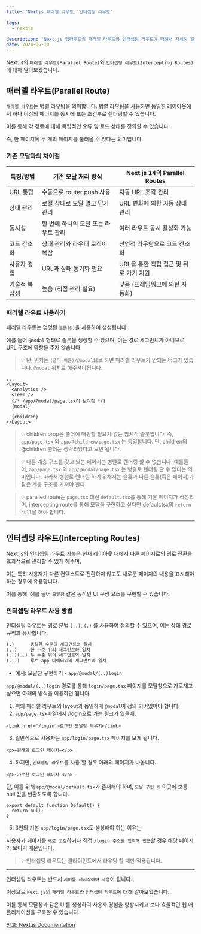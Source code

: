 ```yaml
---
title: "Nextjs 패러렐 라우트, 인터셉팅 라우트"

tags:
  - nextjs

description: "Next.js 앱라우트의 패러렐 라우트와 인터셉팅 라우트에 대해서 자세히 알아보겠습니다."
date: 2024-05-10
---
```


Next.js의 `패러렐 라우트(Parallel Route)`와 `인터셉팅 라우트(Intercepting Routes)`에 대해 알아보겠습니다.

## 패러렐 라우트(Parallel Route)

`패러렐 라우트`는 병렬 라우팅을 의미합니다. 병렬 라우팅을 사용하면 동일한 레이아웃에서 하나 이상의 페이지를 동시에 또는 조건부로 렌더링할 수 있습니다.

이를 통해 각 경로에 대해 독립적인 오류 및 로드 상태를 정의할 수 있습니다.

즉, 한 페이지에 두 개의 페이지를 불러올 수 있다는 의미입니다.

### 기존 모달과의 차이점

| 특징/방법     | 기존 모달 처리 방식                  | Next.js 14의 Parallel Routes           |
| ------------- | ------------------------------------ | -------------------------------------- |
| URL 통합      | 수동으로 router.push 사용            | 자동 URL 조각 관리                     |
| 상태 관리     | 로컬 상태로 모달 열고 닫기 관리      | URL 변화에 의한 자동 상태 관리         |
| 동시성        | 한 번에 하나의 모달 또는 라우트 관리 | 여러 라우트 동시 활성화 가능           |
| 코드 간소화   | 상태 관리와 라우터 로직이 복잡       | 선언적 라우팅으로 코드 간소화          |
| 사용자 경험   | URL과 상태 동기화 필요               | URL을 통한 직접 접근 및 뒤로 가기 지원 |
| 기술적 복잡성 | 높음 (직접 관리 필요)                | 낮음 (프레임워크에 의한 자동화)        |

### 패러렐 라우트 사용하기

패러렐 라우트는 명명된 `슬롯(@)`을 사용하여 생성됩니다.

예를 들어 `@modal` 형태로 슬롯을 생성할 수 있으며, 이는 경로 세그먼트가 아니므로 URL 구조에 영향을 주지 않습니다.

> 💡 단, 위치는 `(폴더 이름)/@modal`으로 하면 패러렐 라우트가 안되는 버그가 있습니다. `@modal` 위치로 해주셔야됩니다.

```jsx:app/layout.tsx
...
<Layout>
  <Analytics />
  <Team />
  {/* /app/@modal/page.tsx이 보여짐 */}
  {modal}

  {children}
</Layout>
```

> 💡 children prop은 폴더에 매핑할 필요가 없는 암시적 슬롯입니다.
> 즉, `app/page.tsx` 와 `app/@children/page.tsx` 는 동일합니다.
> 단, children의 \@children 폴더는 생략되었다고 보면 됩니다.

> 💡 다른 계층 구조를 갖고 있는 페이지는 병렬로 렌더링 할 수 없습니다.
> 예를들어, `app/page.tsx` 와 `app/@modal/page.tsx` 는 병렬로 렌더링 할 수 없다는 의미입니다.
> 따라서 병렬로 렌더링 하기 위해서는 슬롯과 다른 슬롯(혹은 페이지)가 같은 계층 구조를 가져야 한다.

> 💡 paralled route는 `page.tsx` 대신 `default.tsx`를 통해 기본 페이지가 작성되며, intercepting route를 통해
> 모달을 구현하고 싶다면 default.tsx의 `return null`을 해야 합니다.

---

## 인터셉팅 라우트(Intercepting Routes)

Next.js의 인터셉팅 라우트 기능은 현재 레이아웃 내에서 다른 페이지로의 경로 전환을 효과적으로 관리할 수 있게 해주며,

이는 특히 사용자가 다른 컨텍스트로 전환하지 않고도 새로운 페이지의 내용을 표시해야 하는 경우에 유용합니다.

이를 통해, 예를 들어 `모달창` 같은 동적인 UI 구성 요소를 구현할 수 있습니다.

### 인터셉팅 라우트 사용 방법

인터셉팅 라우트는 경로 문법 `(..)`, `(.)` 를 사용하여 정의할 수 있으며, 이는 상대 경로 규칙과 유사합니다.

```txt
(.)      동일한 수준의 세그먼트와 일치
(..)     한 수준 위의 세그먼트와 일치
(..)(..) 두 수준 위의 세그먼트와 일치
(...)    루트 app 디렉터리의 세그먼트와 일치
```

- 예시: 모달창 구현하기 - `app/@modal/(..)login`

`app/@modal/(..)login` 경로를 통해 `login/page.tsx` 페이지를 모달창으로 가로채고 싶으면 아래의 방식을 이용하면 됩니다.

1. 위의 패러랠 라우트의 layout과 동일하게 `@modal`이 정의 되어있어야 합니다.
2. `app/page.tsx`파일에서 /login으로 가는 링크가 있을때,

```javascript:app/page.tsx
<Link href='/login'>로그인 모달창 띄우기</Link>
```

3. 일반적으로 사용자는 `app/login/page.tsx` 페이지를 보게 됩니다.

```javascript:app/login/page.tsx
<p>~원래의 로그인 페이지~</p>
```

4. 하지만, `인터셉팅 라우트`를 사용 할 경우 아래의 페이지가 나옵니다.

```app/@modal/(.)login/page.tsx
<p>~가로챈 로그인 페이지~</p>
```

단, 이를 위해 `app/@modal/default.tsx`가 존재해야 하며, `모달 구현 시` 이곳에 보통 null 값을 반환하도록 합니다.

```app/@modal/default.tsx
export default function Default() {
  return null;
}
```

5. 3번의 기본 `app/login/page.tsx`도 생성해야 하는 이유는

사용자가 페이지를 `새로 고침`하거나 직접 `/login 주소를 입력해 접근`할 경우 해당 페이지가 보이기 때문입니다.

> 💡 인터셉팅 라우트는 클라이언트에서 라우팅 할 때만 적용됩니다.

---

인터셉팅 라우트는 반드시 `서버를 재시작해야 적용`이 됩니다.

이상으로 `Next.js`의 `패러렐 라우트`와 `인터셉팅 라우트`에 대해 알아보았습니다.

이를 통해 모달창과 같은 UI를 생성하여 사용자 경험을 향상시키고 보다 효율적인 웹 애플리케이션을 구축할 수 있습니다.

[참고: Next.js Documentation](https://nextjs.org/docs)

